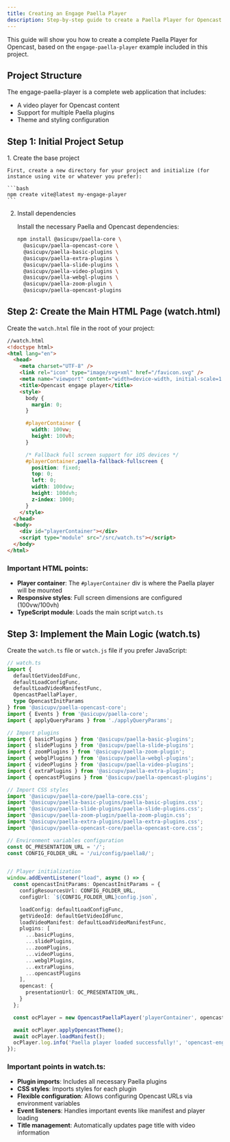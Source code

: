```yaml
---
title: Creating an Engage Paella Player
description: Step-by-step guide to create a Paella Player for Opencast based on the engage-paella-player example.
---
```



This guide will show you how to create a complete Paella Player for Opencast, based on the `engage-paella-player` example included in this project.

## Project Structure

The engage-paella-player is a complete web application that includes:
- A video player for Opencast content
- Support for multiple Paella plugins
- Theme and styling configuration

## Step 1: Initial Project Setup

<Steps>
1. Create the base project
  
    First, create a new directory for your project and initialize (for instance using vite or whatever you prefer):

    ```bash
    npm create vite@latest my-engage-player
    ```

2. Install dependencies

    Install the necessary Paella and Opencast dependencies:

    ```bash
    npm install @asicupv/paella-core \
      @asicupv/paella-opencast-core \      
      @asicupv/paella-basic-plugins \
      @asicupv/paella-extra-plugins \
      @asicupv/paella-slide-plugins \
      @asicupv/paella-video-plugins \
      @asicupv/paella-webgl-plugins \
      @asicupv/paella-zoom-plugin \
      @asicupv/paella-opencast-plugins
    ```

</Steps>



## Step 2: Create the Main HTML Page (watch.html)

Create the `watch.html` file in the root of your project:

```html
//watch.html
<!doctype html>
<html lang="en">
  <head>
    <meta charset="UTF-8" />
    <link rel="icon" type="image/svg+xml" href="/favicon.svg" />
    <meta name="viewport" content="width=device-width, initial-scale=1.0" />
    <title>Opencast engage player</title>
    <style>
      body {
        margin: 0;
      }

      #playerContainer {
        width: 100vw;
        height: 100vh;
      }

      /* Fallback full screen support for iOS devices */
      #playerContainer.paella-fallback-fullscreen {
        position: fixed;
        top: 0;
        left: 0;
        width: 100dvw;
        height: 100dvh;
        z-index: 1000;
      }
    </style>
  </head>
  <body>
    <div id="playerContainer"></div>
    <script type="module" src="/src/watch.ts"></script>
  </body>
</html>
```

### Important HTML points:

- **Player container**: The `#playerContainer` div is where the Paella player will be mounted
- **Responsive styles**: Full screen dimensions are configured (100vw/100vh)
- **TypeScript module**: Loads the main script `watch.ts`

## Step 3: Implement the Main Logic (watch.ts)

Create the `watch.ts` file or `watch.js` file if you prefer JavaScript:

```typescript
// watch.ts
import { 
  defaultGetVideoIdFunc, 
  defaultLoadConfigFunc, 
  defaultLoadVideoManifestFunc, 
  OpencastPaellaPlayer, 
  type OpencastInitParams 
} from '@asicupv/paella-opencast-core';
import { Events } from '@asicupv/paella-core';
import { applyQueryParams } from './applyQueryParams';

// Import plugins
import { basicPlugins } from '@asicupv/paella-basic-plugins';
import { slidePlugins } from '@asicupv/paella-slide-plugins';
import { zoomPlugins } from '@asicupv/paella-zoom-plugin';
import { webglPlugins } from '@asicupv/paella-webgl-plugins';
import { videoPlugins } from '@asicupv/paella-video-plugins';
import { extraPlugins } from '@asicupv/paella-extra-plugins';
import { opencastPlugins } from '@asicupv/paella-opencast-plugins';

// Import CSS styles
import '@asicupv/paella-core/paella-core.css';
import '@asicupv/paella-basic-plugins/paella-basic-plugins.css';
import '@asicupv/paella-slide-plugins/paella-slide-plugins.css';
import '@asicupv/paella-zoom-plugin/paella-zoom-plugin.css';
import '@asicupv/paella-extra-plugins/paella-extra-plugins.css';
import '@asicupv/paella-opencast-core/paella-opencast-core.css';

// Environment variables configuration
const OC_PRESENTATION_URL = '/';
const CONFIG_FOLDER_URL = '/ui/config/paella8/';


// Player initialization
window.addEventListener("load", async () => {
  const opencastInitParams: OpencastInitParams = {
    configResourcesUrl: CONFIG_FOLDER_URL,
    configUrl: `${CONFIG_FOLDER_URL}config.json`,

    loadConfig: defaultLoadConfigFunc,
    getVideoId: defaultGetVideoIdFunc,
    loadVideoManifest: defaultLoadVideoManifestFunc,
    plugins: [
      ...basicPlugins,
      ...slidePlugins,
      ...zoomPlugins,
      ...videoPlugins,
      ...webglPlugins,
      ...extraPlugins,
      ...opencastPlugins
    ],
    opencast: {
      presentationUrl: OC_PRESENTATION_URL,
    }
  };

  const ocPlayer = new OpencastPaellaPlayer('playerContainer', opencastInitParams);

  await ocPlayer.applyOpencastTheme();
  await ocPlayer.loadManifest();
  ocPlayer.log.info('Paella player loaded successfully!', 'opencast-engage-player');
});
```

### Important points in watch.ts:

- **Plugin imports**: Includes all necessary Paella plugins
- **CSS styles**: Imports styles for each plugin
- **Flexible configuration**: Allows configuring Opencast URLs via environment variables
- **Event listeners**: Handles important events like manifest and player loading
- **Title management**: Automatically updates page title with video information

